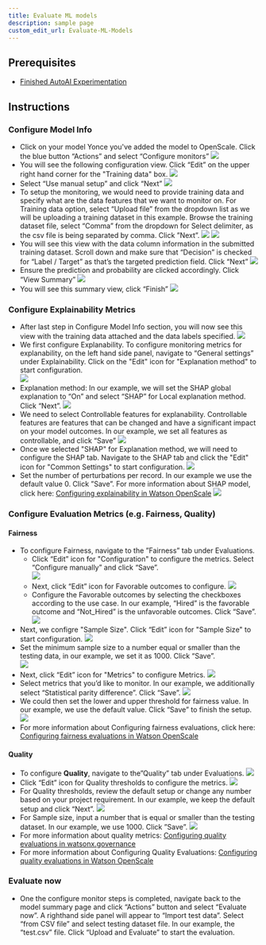 ```yaml
---
title: Evaluate ML models
description: sample page
custom_edit_url: Evaluate-ML-Models
---
```


## Prerequisites
- [Finished AutoAI Experimentation](./AutoAI%20Experimentation)
 
## Instructions
### **Configure Model Info**
- Click on your model Yonce you've added the model to OpenScale. Click the blue button “Actions” and select “Configure monitors”
![](./Instruction-Screenshots/ClassificationModelBeforeMonitorConfig.png)
- You will see the following configuration view. Click “Edit” on the upper right hand corner for the "Training data" box.
![](./Instruction-Screenshots/MLModelConfigureMonitorModelDetails.png)
- Select “Use manual setup” and click “Next”
![](./Instruction-Screenshots/MLModelConfigureMonitorMethod.png)
- To setup the monitoring, we would need to provide training data and specify what are the data features that we want to monitor on. For Training data option, select “Upload file” from the dropdown list as we will be uploading a training dataset in this example. Browse the training dataset file, select “Comma” from the dropdown for Select delimiter, as the csv file is being separated by comma. Click ”Next”.
![](./Instruction-Screenshots/SpecifyTraningData.png)
![](./Instruction-Screenshots/SpecifyTrainingData2.png)
- You will see this view with the data column information in the submitted training dataset. Scroll down and make sure that “Decision” is checked for “Label / Target” as that’s the targeted prediction field. Click “Next”
![](./Instruction-Screenshots/SpecifyTrainingDataFeaturesAndLabels.png)
- Ensure the prediction and probability are clicked accordingly. Click “View Summary”
![](./Instruction-Screenshots/SelectModelOutput.png)
- You will see this summary view, click “Finish”
![](./Instruction-Screenshots/ClassificationModelSummary.png)

### **Configure Explainability Metrics**
-  After last step in Configure Model Info section, you will now see this view with the training data attached and the data labels specified.
![](./Instruction-Screenshots/MLModelConfigureTrainingData.png)
- We first configure Explanability. To configure monitoring metrics for explanability, on the left hand side panel, navigate to “General settings” under Explainability. Click on the "Edit" icon for "Explanation method" to start configuration.  
![](./Instruction-Screenshots/MLModelExplanationConfig.png)
- Explanation method: In our example, we will set the SHAP global explanation to “On” and select “SHAP” for Local explanation method. Click “Next”.
![](./Instruction-Screenshots/MLModelExplanationMethodConfig.png)
- We need to select Controllable features for explanability. Controllable features are features that can be changed and have a significant impact on your model outcomes. In our example, we set all features as controllable, and click “Save”
![](./Instruction-Screenshots/MLModelExplanationControllableFeatures.png)
- Once we selected "SHAP" for Explanation method, we will need to configure the SHAP tab. Navigate to the SHAP tab and click the "Edit" icon for "Common Settings" to start configuration.
![](./Instruction-Screenshots/SHAPConfig.png)
- Set the number of perturbations per record. In our example we use the default value 0. Click ”Save”. For more information about SHAP model, click here: [Configuring explainability in Watson OpenScale](https://dataplatform.cloud.ibm.com/docs/content/wsj/model/wos-explainability-config.html?context=cpdaas)
![](./Instruction-Screenshots/SHAPCommonSettings.png)

### **Configure Evaluation Metrics (e.g. Fairness, Quality)**
#### **Fairness**
- To configure Fairness, navigate to the ”Fairness” tab under Evaluations. 
    - Click “Edit” icon for "Configuration" to configure the metrics. Select “Configure manually” and click “Save”.  
    ![](./Instruction-Screenshots/FairnessConfig.png)
    - Next, click “Edit” icon for Favorable outcomes to configure. 
    ![](./Instruction-Screenshots/FairnessFavorableOutcomes.png)
    - Configure the Favorable outcomes by selecting the checkboxes according to the use case. In our example, “Hired” is the favorable outcome and “Not_Hired” is the unfavorable outcomes. Click “Save”.  
    ![](./Instruction-Screenshots/SelectFavorableOutcomes.png)
- Next, we configre "Sample Size". Click “Edit” icon for "Sample Size" to start configuration. 
    ![](./Instruction-Screenshots/SampleSizeConfig.png)
- Set the minimum sample size to a number equal or smaller than the testing data, in our example, we set it as 1000. Click “Save”.  
![](./Instruction-Screenshots/SampleSizeConfig2.png)
- Next, click “Edit” icon for "Metrics" to configure Metrics. 
![](./Instruction-Screenshots/MetricsConfig.png)
- Select metrics that you’d like to monitor. In our example, we additionally select “Statistical parity difference”. Click “Save”. 
![](./Instruction-Screenshots/FairnessMonitoredMetrics.png)
- We could then set the lower and upper threshold for fairness value. In our example, we use the default value. Click “Save” to finish the setup.  
![](./Instruction-Screenshots/FairnessDisparateImpact.png)
- For more information about Configuring fairness evaluations, click here: [Configuring fairness evaluations in Watson OpenScale](https://dataplatform.cloud.ibm.com/docs/content/wsj/model/wos-monitor-fairness.html?context=cpdaas&audience=wdp)
#### **Quality**
- To configure **Quality**, navigate to the”Quality” tab under Evaluations. 
![](./Instruction-Screenshots/QualitySetupTab.png)
- Click “Edit” icon for Quality thresholds to configure the metrics. 
![](./Instruction-Screenshots/QualityThresholdsEdit.png)
- For Quality thresholds, review the default setup or change any number based on your project requirement. In our example, we keep the default setup and click “Next”. 
![](./Instruction-Screenshots/QualityThresholdsSetting.png)
- For Sample size, input a number that is equal or smaller than the testing dataset. In our example, we use 1000. Click ”Save”.
![](./Instruction-Screenshots/QualitySettingSampleSize.png)
- For more information about quality metrics: [Configuring quality evaluations in watsonx.governance](https://dataplatform.cloud.ibm.com/docs/content/wsj/model/wos-monitor-accuracy.html?context=cpdaas%3Fcontext%3Drefinery)
- For more information about Configuring Quality Evaluations: [Configuring quality evaluations in Watson OpenScale](https://dataplatform.cloud.ibm.com/docs/content/wsj/model/wos-monitor-accuracy.html?context=cpdaas&audience=wdp)

### Evaluate now
- One the configure monitor steps is completed, navigate back to the model summary page and click “Actions” button and select “Evaluate now”. A righthand side panel will appear to “Import test data”. Select “from CSV file” and select testing dataset file. In our example, the “test.csv” file. Click “Upload and Evaluate” to start the evaluation.

